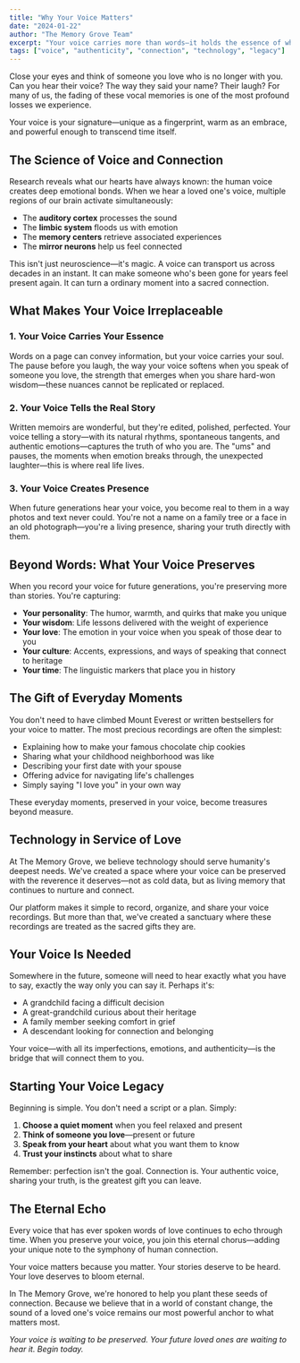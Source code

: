 ```yaml
---
title: "Why Your Voice Matters"
date: "2024-01-22"
author: "The Memory Grove Team"
excerpt: "Your voice carries more than words—it holds the essence of who you are. Discover why preserving your authentic voice creates connections that transcend time."
tags: ["voice", "authenticity", "connection", "technology", "legacy"]
---
```


Close your eyes and think of someone you love who is no longer with you. Can you hear their voice? The way they said your name? Their laugh? For many of us, the fading of these vocal memories is one of the most profound losses we experience.

Your voice is your signature—unique as a fingerprint, warm as an embrace, and powerful enough to transcend time itself.

## The Science of Voice and Connection

Research reveals what our hearts have always known: the human voice creates deep emotional bonds. When we hear a loved one's voice, multiple regions of our brain activate simultaneously:

- The **auditory cortex** processes the sound
- The **limbic system** floods us with emotion
- The **memory centers** retrieve associated experiences
- The **mirror neurons** help us feel connected

This isn't just neuroscience—it's magic. A voice can transport us across decades in an instant. It can make someone who's been gone for years feel present again. It can turn a ordinary moment into a sacred connection.

## What Makes Your Voice Irreplaceable

### 1. Your Voice Carries Your Essence

Words on a page can convey information, but your voice carries your soul. The pause before you laugh, the way your voice softens when you speak of someone you love, the strength that emerges when you share hard-won wisdom—these nuances cannot be replicated or replaced.

### 2. Your Voice Tells the Real Story

Written memoirs are wonderful, but they're edited, polished, perfected. Your voice telling a story—with its natural rhythms, spontaneous tangents, and authentic emotions—captures the truth of who you are. The "ums" and pauses, the moments when emotion breaks through, the unexpected laughter—this is where real life lives.

### 3. Your Voice Creates Presence

When future generations hear your voice, you become real to them in a way photos and text never could. You're not a name on a family tree or a face in an old photograph—you're a living presence, sharing your truth directly with them.

## Beyond Words: What Your Voice Preserves

When you record your voice for future generations, you're preserving more than stories. You're capturing:

- **Your personality**: The humor, warmth, and quirks that make you unique
- **Your wisdom**: Life lessons delivered with the weight of experience
- **Your love**: The emotion in your voice when you speak of those dear to you
- **Your culture**: Accents, expressions, and ways of speaking that connect to heritage
- **Your time**: The linguistic markers that place you in history

## The Gift of Everyday Moments

You don't need to have climbed Mount Everest or written bestsellers for your voice to matter. The most precious recordings are often the simplest:

- Explaining how to make your famous chocolate chip cookies
- Sharing what your childhood neighborhood was like
- Describing your first date with your spouse
- Offering advice for navigating life's challenges
- Simply saying "I love you" in your own way

These everyday moments, preserved in your voice, become treasures beyond measure.

## Technology in Service of Love

At The Memory Grove, we believe technology should serve humanity's deepest needs. We've created a space where your voice can be preserved with the reverence it deserves—not as cold data, but as living memory that continues to nurture and connect.

Our platform makes it simple to record, organize, and share your voice recordings. But more than that, we've created a sanctuary where these recordings are treated as the sacred gifts they are.

## Your Voice Is Needed

Somewhere in the future, someone will need to hear exactly what you have to say, exactly the way only you can say it. Perhaps it's:

- A grandchild facing a difficult decision
- A great-grandchild curious about their heritage
- A family member seeking comfort in grief
- A descendant looking for connection and belonging

Your voice—with all its imperfections, emotions, and authenticity—is the bridge that will connect them to you.

## Starting Your Voice Legacy

Beginning is simple. You don't need a script or a plan. Simply:

1. **Choose a quiet moment** when you feel relaxed and present
2. **Think of someone you love**—present or future
3. **Speak from your heart** about what you want them to know
4. **Trust your instincts** about what to share

Remember: perfection isn't the goal. Connection is. Your authentic voice, sharing your truth, is the greatest gift you can leave.

## The Eternal Echo

Every voice that has ever spoken words of love continues to echo through time. When you preserve your voice, you join this eternal chorus—adding your unique note to the symphony of human connection.

Your voice matters because you matter. Your stories deserve to be heard. Your love deserves to bloom eternal.

In The Memory Grove, we're honored to help you plant these seeds of connection. Because we believe that in a world of constant change, the sound of a loved one's voice remains our most powerful anchor to what matters most.

*Your voice is waiting to be preserved. Your future loved ones are waiting to hear it. Begin today.*